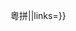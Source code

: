 <includeonly>{{langWithName|en|香港語言學學會粵語拼音方案{{!}}粵拼|{{{1}}}|links={{{links|}}}}}</includeonly><noinclude>
{{Documentation}}</noinclude>